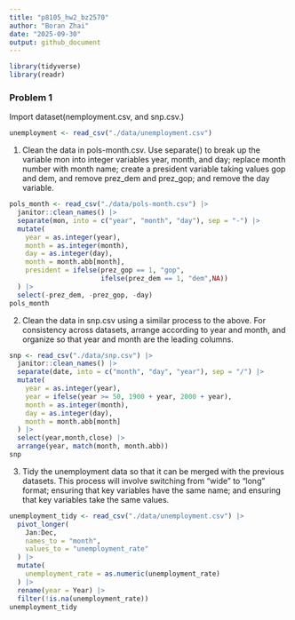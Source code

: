 ```yaml
---
title: "p8105_hw2_bz2570"
author: "Boran Zhai"
date: "2025-09-30"
output: github_document
---
```


```r
library(tidyverse)
library(readr)
```

### Problem 1

Import dataset(nemployment.csv, and snp.csv.)
```r
unemployment <- read_csv("./data/unemployment.csv")
```

(1) Clean the data in pols-month.csv. Use separate() to break up the variable mon into integer variables year, month, and day; replace month number with month name; create a president variable taking values gop and dem, and remove prez_dem and prez_gop; and remove the day variable.
```r
pols_month <- read_csv("./data/pols-month.csv") |> 
  janitor::clean_names() |>
  separate(mon, into = c("year", "month", "day"), sep = "-") |>
  mutate(
    year = as.integer(year),
    month = as.integer(month),
    day = as.integer(day),
    month = month.abb[month],
    president = ifelse(prez_gop == 1, "gop", 
                       ifelse(prez_dem == 1, "dem",NA))
  ) |>
  select(-prez_dem, -prez_gop, -day)
pols_month
```

(2) Clean the data in snp.csv using a similar process to the above. For consistency across datasets, arrange according to year and month, and organize so that year and month are the leading columns.
```r
snp <- read_csv("./data/snp.csv") |> 
  janitor::clean_names() |> 
  separate(date, into = c("month", "day", "year"), sep = "/") |> 
  mutate(
    year = as.integer(year),
    year = ifelse(year >= 50, 1900 + year, 2000 + year),
    month = as.integer(month),
    day = as.integer(day),
    month = month.abb[month]
  ) |>
  select(year,month,close) |>
  arrange(year, match(month, month.abb))
snp
```

(3) Tidy the unemployment data so that it can be merged with the previous datasets. This process will involve switching from “wide” to “long” format; ensuring that key variables have the same name; and ensuring that key variables take the same values.
```r
unemployment_tidy <- read_csv("./data/unemployment.csv") |> 
  pivot_longer(
    Jan:Dec,
    names_to = "month",
    values_to = "unemployment_rate"
  ) |>
  mutate(
    unemployment_rate = as.numeric(unemployment_rate)
  ) |>
  rename(year = Year) |>
  filter(!is.na(unemployment_rate))
unemployment_tidy 
```

